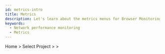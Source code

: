 ```yaml
---
id: metrics-intro
title: Metrics
description: Let's learn about the metrics menus for Browser Monitoring analysis.
keywords:
  - Network performance monitoring
  - Metrics
---
```


Home &gt; Select Project &gt; <Cmdname sid="sitemap" className="uitext" /> &gt; <Cmdname sid="tag_count" className="uitext" />


<Metricsintrov2 />
